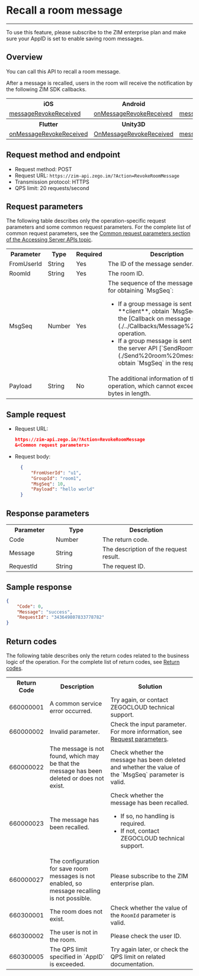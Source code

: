 # Recall a room message

- - -

<Note title="Note">

To use this feature, please subscribe to the ZIM enterprise plan and make sure your AppID is set to enable saving room messages.
</Note>

## Overview

You can call this API to recall a room message.

After a message is recalled, users in the room will receive the notification by the following ZIM SDK callbacks.

<table>
  <colgroup>
    <col />
    <col />
    <col />
    <col />
  </colgroup>
<tbody><tr>
<th>iOS</th>
<th>Android</th>
<th>macOS</th>
<th>Windows</th>

</tr>
<tr>
<td><a href="https://docs.zegocloud.com/article/api?doc=zim_API~objective-c_ios~protocol~ZIMEventHandler#zim-message-revoke-received" target="_blank" rel="noopener">messageRevokeReceived</a></td>
<td><a href="https://docs.zegocloud.com/article/api?doc=zim_API~java_android~class~ZIMEventHandler#on-message-revoke-received" target="_blank" rel="noopener">onMessageRevokeReceived</a></td>
<td><a href="https://docs.zegocloud.com/article/api?doc=zim_API~objective-c_macos~protocol~ZIMEventHandler#zim-message-revoke-received" target="_blank" rel="noopener">messageRevokeReceived</a></td>
<td><a href="https://docs.zegocloud.com/article/api?doc=zim_API~cpp_windows~class~ZIMEventHandler#on-message-revoke-received" target="_blank" rel="noopener">onMessageRevokeReceived</a></td>
</tr>
<tr>
<th>Flutter</th>
<th>Unity3D</th>
<th>React Native</th>
<th>Web</th>
</tr>
<tr>
<td><a href="https://pub.dev/documentation/zego_zim/latest/zego_zim/ZIMEventHandler/onMessageRevokeReceived.html" target="_blank" rel="noopener">onMessageRevokeReceived</a></td>
<td><a href="https://docs.zegocloud.com/article/api?doc=zim_API~cs_unity3d~class~ZIMEventHandler#on-message-revoke-received" target="_blank" rel="noopener">OnMessageRevokeReceived</a></td>
<td><a href="https://docs.zegocloud.com/article/api?doc=zim_API~javascript_react-native~interface~ZIMEventHandler#message-revoke-received" target="_blank" rel="noopener">messageRevokeReceived</a></td>
<td><a href="https://docs.zegocloud.com/article/api?doc=zim_API~javascript_web~interface~ZIMEventHandler#message-revoke-received" target="_blank" rel="noopener">messageRevokeReceived</a></td>
</tr>
</tbody></table>

## Request method and endpoint

- Request method: POST
- Request URL: `https://zim-api.zego.im/?Action=RevokeRoomMessage`
- Transmission protocol: HTTPS
- QPS limit: 20 requests/second

## Request parameters

The following table describes only the operation-specific request parameters and some common request parameters. For the complete list of common request parameters, see the [Common request parameters section of the Accessing Server APIs topic](./../Accessing%20Server%20APIs.mdx#common-parameters).

<table>
  <colgroup>
    <col width="20%" />
    <col width="20%" />
    <col width="20%" />
    <col width="40%" />
  </colgroup>
<tbody><tr>
<th>Parameter</th>
<th>Type</th>
<th>Required</th>
<th>Description</th>
</tr>
<tr>
<td>FromUserId</td>
<td>String</td>
<td>Yes</td>
<td>The ID of the message sender.</td>
</tr>
<tr>
<td>RoomId</td>
<td>String</td>
<td>Yes</td>
<td>The room ID.</td>
</tr>
<tr>
<td>MsgSeq</td>
<td>Number</td>
<td>Yes</td>
<td>The sequence of the message. Method for obtaining `MsgSeq`:&nbsp;
<ul><li>If a group message is sent from the **client**, obtain `MsgSeq` by using the [Callback on message sent](./../Callbacks/Message%20sent.mdx) operation.</li><li>If a group message is sent by using the server API [`SendRoomMessage`](./Send%20room%20messages.mdx), obtain `MsgSeq` in the response data.</li></ul></td>
</tr>
<tr>
<td>Payload</td>
<td>String</td>
<td>No</td>
<td>The additional information of the recalling operation, which cannot exceed 200 bytes in length.</td>
</tr>
</tbody></table>

## Sample request

- Request URL:
  
  ```json
  https://zim-api.zego.im/?Action=RevokeRoomMessage
  &<Common request parameters>
  ```

- Request body:
  
  ```json
    {
        "FromUserId": "u1",
        "GroupId": "room1",
        "MsgSeq": 10,
        "Payload": "hello world"
    }
  ```

## Response parameters

<table>
  <colgroup>
    <col width="25%" />
    <col width="25%" />
    <col width="50%" />
  </colgroup>
<tbody><tr data-row-level="1">
<th>Parameter</th>
<th>Type</th>
<th>Description</th>
</tr>
<tr data-row-level="2">
<td>Code</td>
<td>Number</td>
<td>The return code.</td>
</tr>
<tr data-row-level="3">
<td>Message</td>
<td>String</td>
<td>The description of the request result.</td>
</tr>
<tr data-row-level="4">
<td>RequestId</td>
<td>String</td>
<td>The request ID.</td>
</tr>
</tbody></table>

## Sample response

```json
{
    "Code": 0,
    "Message": "success",
    "RequestId": "343649807833778782"
}
```

## Return codes

The following table describes only the return codes related to the business logic of the operation. For the complete list of return codes, see [Return codes](./../Return%20codes.mdx).

<table>
  <colgroup>
    <col width="15%" />
    <col width="35%" />
    <col width="50%" />
  </colgroup>
<tbody><tr>
<th>Return Code</th>
<th>Description</th>
<th>Solution</th>
</tr>
<tr>
<td>660000001</td>
<td>A common service error occurred.</td>
<td>Try again, or contact ZEGOCLOUD technical support.</td>
</tr>
<tr>
<td>660000002</td>
<td>Invalid parameter.</td>
<td>Check the input parameter. For more information, see <a href="#3">Request parameters</a>.</td>
</tr>
<tr>
<td>660000022</td>
<td>The message is not found, which may be that the message has been deleted or does not exist.</td>
<td>Check whether the message has been deleted and whether the value of the `MsgSeq` parameter is valid.</td>
</tr>
<tr>
<td>660000023</td>
<td>The message has been recalled.</td>
<td>Check whether the message has been recalled.<ul><li>If so, no handling is required.</li><li>If not, contact ZEGOCLOUD technical support.</li></ul></td>
</tr>
<tr>
<td>660000027</td>
<td>The configuration for save room messages is not enabled, so message recalling is not possible.</td>
<td>Please subscribe to the ZIM enterprise plan.</td>
</tr>
<tr>
<td>660300001</td>
<td>The room does not exist.</td>
<td>Check whether the value of the <code>RoomId</code> parameter is valid.</td>
</tr>
<tr>
<td>660300002</td>
<td>The user is not in the room.</td>
<td>Please check the user ID.</td>
</tr>
<tr>
<td>660300005</td>
<td>The QPS limit specified in `AppID` is exceeded.</td>
<td>Try again later, or check the QPS limit on related documentation.</td>
</tr>
</tbody></table>
